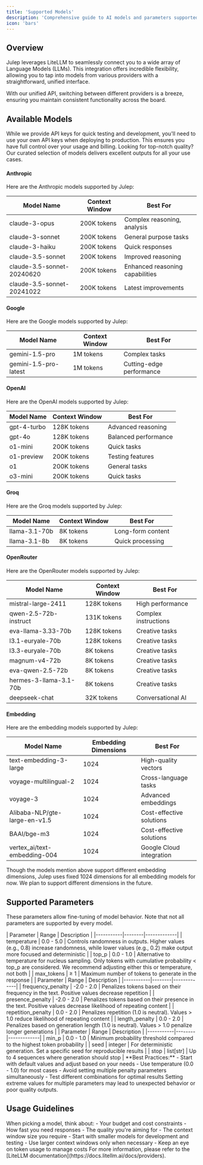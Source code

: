 ```yaml
---
title: 'Supported Models'
description: 'Comprehensive guide to AI models and parameters supported by Julep'
icon: 'bars'
---
```


## Overview

Julep leverages LiteLLM to seamlessly connect you to a wide array of Language Models (LLMs). This integration offers incredible flexibility, allowing you to tap into models from various providers with a straightforward, unified interface.

<Info>
With our unified API, switching between different providers is a breeze, ensuring you maintain consistent functionality across the board.
</Info>

## Available Models

<Info>
While we provide API keys for quick testing and development, you'll need to use your own API keys when deploying to production. This ensures you have full control over your usage and billing.
</Info>

<Tip>
Looking for top-notch quality? Our curated selection of models delivers excellent outputs for all your use cases.
</Tip>

#### Anthropic

Here are the Anthropic models supported by Julep:

| Model Name | Context Window | Best For |
|------------|---------------|-----------|
| claude-3-opus | 200K tokens | Complex reasoning, analysis |
| claude-3-sonnet | 200K tokens | General purpose tasks |
| claude-3-haiku | 200K tokens | Quick responses |
| claude-3.5-sonnet | 200K tokens | Improved reasoning |
| claude-3.5-sonnet-20240620 | 200K tokens | Enhanced reasoning capabilities |
| claude-3.5-sonnet-20241022 | 200K tokens | Latest improvements |

#### Google

Here are the Google models supported by Julep:

| Model Name | Context Window | Best For |
|------------|---------------|-----------|
| gemini-1.5-pro | 1M tokens | Complex tasks |
| gemini-1.5-pro-latest | 1M tokens | Cutting-edge performance |

#### OpenAI

Here are the OpenAI models supported by Julep:

| Model Name | Context Window | Best For |
|------------|---------------|-----------|
| gpt-4-turbo | 128K tokens | Advanced reasoning |
| gpt-4o | 128K tokens | Balanced performance |
| o1-mini | 200K tokens | Quick tasks |
| o1-preview | 200K tokens | Testing features |
| o1 | 200K tokens | General tasks |
| o3-mini | 200K tokens | Quick tasks |

#### Groq

Here are the Groq models supported by Julep:

| Model Name | Context Window | Best For |
|------------|---------------|-----------|
| llama-3.1-70b | 8K tokens | Long-form content |
| llama-3.1-8b | 8K tokens | Quick processing |

#### OpenRouter

Here are the OpenRouter models supported by Julep:

| Model Name | Context Window | Best For |
|------------|---------------|-----------|
| mistral-large-2411 | 128K tokens | High performance |
| qwen-2.5-72b-instruct | 131K tokens | Complex instructions |
| eva-llama-3.33-70b | 128K tokens | Creative tasks |
| l3.1-euryale-70b | 128K tokens | Creative tasks |
| l3.3-euryale-70b | 8K tokens | Creative tasks |
| magnum-v4-72b | 8K tokens | Creative tasks |
| eva-qwen-2.5-72b | 8K tokens | Creative tasks |
| hermes-3-llama-3.1-70b | 8K tokens | Creative tasks |
| deepseek-chat | 32K tokens | Conversational AI |

#### Embedding

Here are the embedding models supported by Julep:

| Model Name | Embedding Dimensions | Best For |
|------------|---------------|-----------|
| text-embedding-3-large | 1024 | High-quality vectors |
| voyage-multilingual-2 | 1024 | Cross-language tasks |
| voyage-3 | 1024 | Advanced embeddings |
| Alibaba-NLP/gte-large-en-v1.5 | 1024 | Cost-effective solutions |
| BAAI/bge-m3 | 1024 | Cost-effective solutions |
| vertex_ai/text-embedding-004 | 1024 | Google Cloud integration |

<Info>
Though the models mention above support different embedding dimensions, Julep uses  fixed 1024 dimensions for all embedding models for now. We plan to support different dimensions in the future.
</Info>

## Supported Parameters

These parameters allow fine-tuning of model behavior. Note that not all parameters are supported by every model.

<AccordionGroup>
  <Accordion title="Core Parameters" icon="sliders">
    | Parameter | Range | Description |
    |-----------|--------|-------------|
    | temperature | 0.0 - 5.0 | Controls randomness in outputs. Higher values (e.g., 0.8) increase randomness, while lower values (e.g., 0.2) make output more focused and deterministic |
    | top_p | 0.0 - 1.0 | Alternative to temperature for nucleus sampling. Only tokens with cumulative probability < top_p are considered. We recommend adjusting either this or temperature, not both |
    | max_tokens | ≥ 1 | Maximum number of tokens to generate in the response |
  </Accordion>

  <Accordion title="Penalty Parameters" icon="gauge">
    | Parameter | Range | Description |
    |-----------|--------|-------------|
    | frequency_penalty | -2.0 - 2.0 | Penalizes tokens based on their frequency in the text. Positive values decrease repetition |
    | presence_penalty | -2.0 - 2.0 | Penalizes tokens based on their presence in the text. Positive values decrease likelihood of repeating content |
    | repetition_penalty | 0.0 - 2.0 | Penalizes repetition (1.0 is neutral). Values > 1.0 reduce likelihood of repeating content |
    | length_penalty | 0.0 - 2.0 | Penalizes based on generation length (1.0 is neutral). Values > 1.0 penalize longer generations |
  </Accordion>

  <Accordion title="Advanced Controls" icon="gear">
    | Parameter | Range | Description |
    |-----------|--------|-------------|
    | min_p | 0.0 - 1.0 | Minimum probability threshold compared to the highest token probability |
    | seed | integer | For deterministic generation. Set a specific seed for reproducible results |
    | stop | list[str] | Up to 4 sequences where generation should stop |
  </Accordion>

</AccordionGroup>

<Note>
  **Best Practices:**
  - Start with default values and adjust based on your needs
  - Use temperature (0.0 - 1.0) for most cases
  - Avoid setting multiple penalty parameters simultaneously
  - Test different combinations for optimal results
</Note>

<Warning>
  Setting extreme values for multiple parameters may lead to unexpected behavior or poor quality outputs.
</Warning>

## Usage Guidelines

<AccordionGroup>
  <Accordion title="Model Selection Guidelines" icon="magnifying-glass">
    <Note>
    When picking a model, think about:
    - Your budget and cost constraints
    - How fast you need responses
    - The quality you're aiming for
    - The context window size you require
    </Note>
  </Accordion>

  <Accordion title="Best Practices" icon="lightbulb">
    - Start with smaller models for development and testing
    - Use larger context windows only when necessary
    - Keep an eye on token usage to manage costs
  </Accordion>
</AccordionGroup>
  
<Tip>
  For more information, please refer to the [LiteLLM documentation](https://docs.litellm.ai/docs/providers).
</Tip>